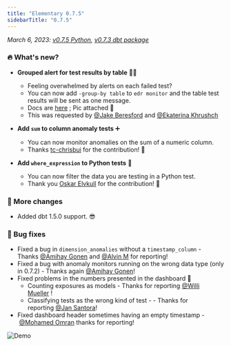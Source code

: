 ```yaml
---
title: "Elementary 0.7.5"
sidebarTitle: "0.7.5"
---
```


_March 6, 2023: [v0.7.5 Python](https://github.com/elementary-data/elementary/releases/tag/v0.7.5), [v0.7.3 dbt package](https://github.com/elementary-data/dbt-data-reliability/releases/tag/0.7.3)_

### 🔥 What's new?

- **Grouped alert for test results by table** 🤝🔔

  - Feeling overwhelmed by alerts on each failed test?
  - You can now add `-group-by table` to `edr monitor` and the table test results will be sent as one message.
  - Docs are [here](/oss/guides/send-slack-alerts#notification-settings-decide-how-you-want-to-get-your-alerts) ; Pic attached 📸
  - This was requested by [@Jake Beresford](https://elementary-community.slack.com/team/U03BN2E93SQ) and [@Ekaterina Khrushch](https://elementary-community.slack.com/team/U03PVN83DC2)

- **Add `sum` to column anomaly tests** ➕

  - You can now monitor anomalies on the sum of a numeric column.
  - Thanks [tc-chrisbui](https://github.com/tc-chrisbui) for the contribution! 🤩

- **Add `where_expression` to Python tests** 🟰
  - You can now filter the data you are testing in a Python test.
  - Thank you [Oskar Elvkull](https://github.com/Deathfireofdoom) for the contribution! 🤩

### 💫 More changes

- Added dbt 1.5.0 support. 😎

### 🐞 Bug fixes

- Fixed a bug in `dimension_anomalies` without a `timestamp_column` - Thanks [@Amihay Gonen](https://elementary-community.slack.com/team/U031P4UGEFK) and [@Alvin M](https://elementary-community.slack.com/team/U04HWDV7D4P) for reporting!
- Fixed a bug with anomaly monitors running on the wrong data type (only in 0.7.2) - Thanks again [@Amihay Gonen](https://elementary-community.slack.com/team/U031P4UGEFK)!
- Fixed problems in the numbers presented in the dashboard 🔢
  - Counting exposures as models - Thanks for reporting [@Willi Mueller](https://elementary-community.slack.com/team/U04NG6HNZC4) !
  - Classifying tests as the wrong kind of test - - Thanks for reporting [@Jan Santora](https://elementary-community.slack.com/team/U03TESH0JSD)!
- Fixed dashboard header sometimes having an empty timestamp - [@Mohamed Omran](https://elementary-community.slack.com/team/U04RBFR5VDK) thanks for reporting!

<Frame>
  <img src="/pics/grouped-alert-by-table.png" alt="Demo" />
</Frame>
